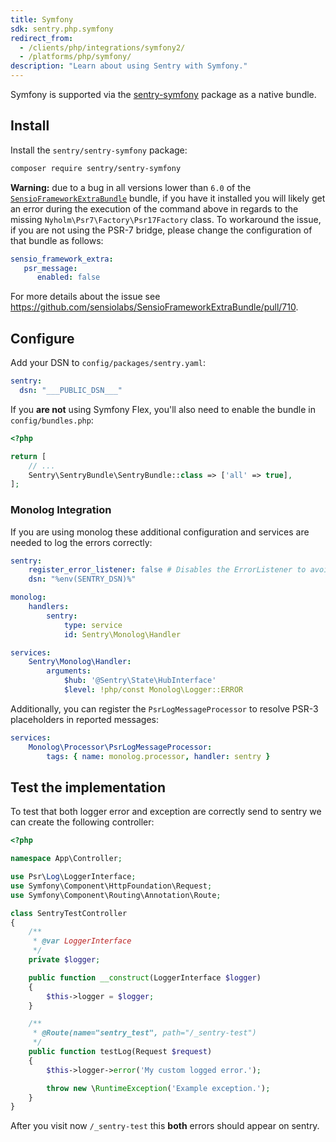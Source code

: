 ```yaml
---
title: Symfony
sdk: sentry.php.symfony
redirect_from:
  - /clients/php/integrations/symfony2/
  - /platforms/php/symfony/
description: "Learn about using Sentry with Symfony."
---
```


Symfony is supported via the [sentry-symfony](https://github.com/getsentry/sentry-symfony) package as a native bundle.

## Install

Install the `sentry/sentry-symfony` package:

```bash
composer require sentry/sentry-symfony
```

**Warning:** due to a bug in all versions lower than `6.0` of the [`SensioFrameworkExtraBundle`](https://github.com/sensiolabs/SensioFrameworkExtraBundle) bundle,
if you have it installed you will likely get an error during the execution of the command above in regards to the missing `Nyholm\Psr7\Factory\Psr17Factory`
class. To workaround the issue, if you are not using the PSR-7 bridge, please change the configuration of that bundle as follows:

```yaml
sensio_framework_extra:
   psr_message:
      enabled: false
```

For more details about the issue see https://github.com/sensiolabs/SensioFrameworkExtraBundle/pull/710.
## Configure

Add your DSN to `config/packages/sentry.yaml`:

```yaml {filename:config/packages/sentry.yaml}
sentry:
  dsn: "___PUBLIC_DSN___"
```

If you **are not** using Symfony Flex, you'll also need to enable the bundle in `config/bundles.php`:

```php {filename:config/bundles.php}
<?php

return [
    // ...
    Sentry\SentryBundle\SentryBundle::class => ['all' => true],
];
```

### Monolog Integration

If you are using monolog these additional configuration and services are needed to log the errors correctly:

```yaml {filename:config/packages/sentry.yaml}
sentry:
    register_error_listener: false # Disables the ErrorListener to avoid duplicated log in sentry
    dsn: "%env(SENTRY_DSN)%"

monolog:
    handlers:
        sentry:
            type: service
            id: Sentry\Monolog\Handler

services:
    Sentry\Monolog\Handler:
        arguments:
            $hub: '@Sentry\State\HubInterface'
            $level: !php/const Monolog\Logger::ERROR
```

Additionally, you can register the `PsrLogMessageProcessor` to resolve PSR-3 placeholders in reported messages:

```yaml {filename:config/packages/sentry.yaml}
services:
    Monolog\Processor\PsrLogMessageProcessor:
        tags: { name: monolog.processor, handler: sentry }
```

## Test the implementation

To test that both logger error and exception are correctly send to sentry
we can create the following controller:

```php
<?php

namespace App\Controller;

use Psr\Log\LoggerInterface;
use Symfony\Component\HttpFoundation\Request;
use Symfony\Component\Routing\Annotation\Route;

class SentryTestController
{
    /**
     * @var LoggerInterface
     */
    private $logger;

    public function __construct(LoggerInterface $logger)
    {
        $this->logger = $logger;
    }

    /**
     * @Route(name="sentry_test", path="/_sentry-test")
     */
    public function testLog(Request $request)
    {
        $this->logger->error('My custom logged error.');

        throw new \RuntimeException('Example exception.');
    }
}
```

After you visit now `/_sentry-test` this **both** errors should appear on sentry.
